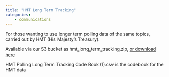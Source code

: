 ```yaml
---
title: "HMT Long Term Tracking"
categories:
    - communications
---
```


For those wanting to use longer term polling data of the same topics, carried out by HMT (His Majesty's Treasury).

Available via our S3 bucket as hmt_long_term_tracking.zip, [or download here](https://evidence-house-public.s3.eu-west-2.amazonaws.com/hmt_long_term_tracking.zip)

HMT Polling Long Term Tracking Code Book (1).csv is the codebook for the HMT data